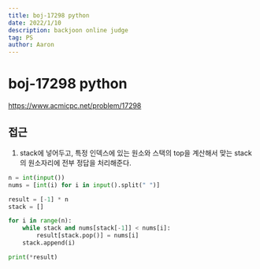```yaml
---
title: boj-17298 python
date: 2022/1/10
description: backjoon online judge
tag: PS
author: Aaron
---
```


# boj-17298 python

https://www.acmicpc.net/problem/17298

## 접근
1. stack에 넣어두고, 특정 인덱스에 있는 원소와 스택의 top을 계산해서 맞는 stack의 원소자리에 전부 정답을 처리해준다.
```python
n = int(input())
nums = [int(i) for i in input().split(" ")]

result = [-1] * n
stack = []

for i in range(n):
    while stack and nums[stack[-1]] < nums[i]:
        result[stack.pop()] = nums[i]
    stack.append(i)

print(*result)
```


